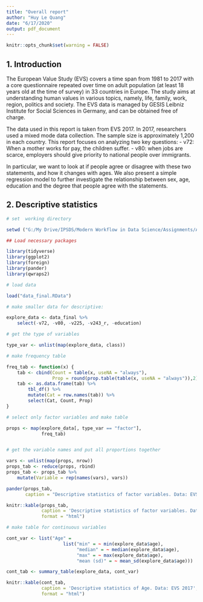 ```yaml
---
title: "Overall report"
author: "Huy Le Quang"
date: "6/17/2020"
output: pdf_document
---
```


```r
knitr::opts_chunk$set(warning = FALSE)
```

## 1. Introduction

The European Value Study (EVS) covers a time span from 1981 to 2017 with a core questionnaire repeated over time on adult population (at least 18 years old at the time of survey) in 33 countries in Europe. The study aims at understanding human values in various topics, namely, life, family, work, region, politics and society. The EVS data is managed by GESIS Leibniz Institute for Social Sciences in Germany, and can be obtained free of charge.

The data used in this report is taken from EVS 2017. In 2017, researchers used a mixed mode data collection. The sample size is approximately 1,200 in each country. This report focuses on analyzing two key questions: 
- v72: When a mother works for pay, the children suffer.
- v80: when jobs are scarce, employers should give priority to national people over immigrants.

In particular, we want to look at if people agree or disagree with these two statements, and how it changes with ages. We also present a simple regression model to further investigate the relationship between sex, age, education and the degree that people agree with the statements. 

## 2. Descriptive statistics

```r

# set  working directory

setwd ("G:/My Drive/IPSDS/Modern Workflow in Data Science/Assignments/Assignment-2/")

## Load necessary packages

library(tidyverse)
library(ggplot2)
library(foreign)
library(pander)
library(qwraps2)

# load data

load("data_final.RData")

# make smaller data for descriptive:

explore_data <- data_final %>% 
    select(-v72, -v80, -v225, -v243_r, -education)

# get the type of variables

type_var <- unlist(map(explore_data, class))

# make frequency table

freq_tab <- function(x) {
    tab <- cbind(Count = table(x, useNA = "always"),
                 Prop = round(prop.table(table(x, useNA = "always")),2))
    tab <- as.data.frame(tab) %>% 
        tbl_df() %>% 
        mutate(Cat = row.names(tab)) %>% 
        select(Cat, Count, Prop)
}

# select only factor variables and make table

props <- map(explore_data[, type_var == "factor"],
             freq_tab)


# get the variable names and put all proportions together

vars <- unlist(map(props, nrow))
props_tab <- reduce(props, rbind)
props_tab <- props_tab %>% 
    mutate(Variable = rep(names(vars), vars))

pander(props_tab, 
       caption = "Descriptive statistics of factor variables. Data: EVS 2017")

knitr::kable(props_tab, 
             caption = 'Descriptive statistics of factor variables. Data: EVS 2017',
             format = "html")

# make table for continuous variables

cont_var <- list("Age" = 
                     list("min" = ~ min(explore_data$age),
                          "median" = ~ median(explore_data$age),
                          "max" = ~ max(explore_data$age),
                          "mean (sd)" = ~ mean_sd(explore_data$age)))

cont_tab <- summary_table(explore_data, cont_var)

knitr::kable(cont_tab,
             caption = 'Descriptive statistics of Age. Data: EVS 2017',
             format = "html")

```

